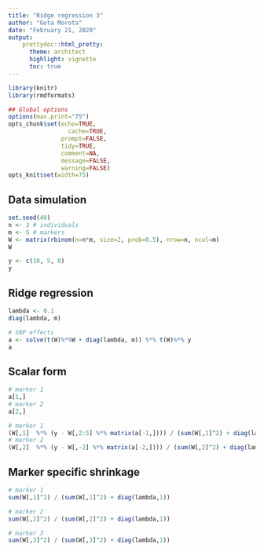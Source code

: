 ```yaml
---
title: "Ridge regression 3"
author: "Gota Morota"
date: "February 21, 2020"
output: 
    prettydoc::html_pretty:
      theme: architect
      highlight: vignette
      toc: true
---
```



```r
library(knitr)
library(rmdformats)

## Global options
options(max.print="75")
opts_chunk$set(echo=TRUE,
	             cache=TRUE,
               prompt=FALSE,
               tidy=TRUE,
               comment=NA,
               message=FALSE,
               warning=FALSE)
opts_knit$set(width=75)
```


## Data simulation
```r
set.seed(40)
n <- 3 # individuals
m <- 5 # markers 
W <- matrix(rbinom(n=n*m, size=2, prob=0.5), nrow=n, ncol=m)
W

y <- c(10, 5, 8)
y
```


## Ridge regression
```r
lambda <- 0.1
diag(lambda, m)

# SNP effects
a <- solve(t(W)%*%W + diag(lambda, m)) %*% t(W)%*% y
a
```


## Scalar form 
```r
# marker 1
a[1,]
# marker 2
a[2,]

# marker 1
(W[,1]  %*% (y - W[,2:5] %*% matrix(a[-1,]))) / (sum(W[,1]^2) + diag(lambda,1))
# marker 2
(W[,2]  %*% (y - W[,-2] %*% matrix(a[-2,]))) / (sum(W[,2]^2) + diag(lambda,1))
```



## Marker specific shrinkage  
```r
# marker 1
sum(W[,1]^2) / (sum(W[,1]^2) + diag(lambda,1))

# marker 2
sum(W[,2]^2) / (sum(W[,2]^2) + diag(lambda,1)) 

# marker 3
sum(W[,3]^2) / (sum(W[,3]^2) + diag(lambda,1)) 
```



